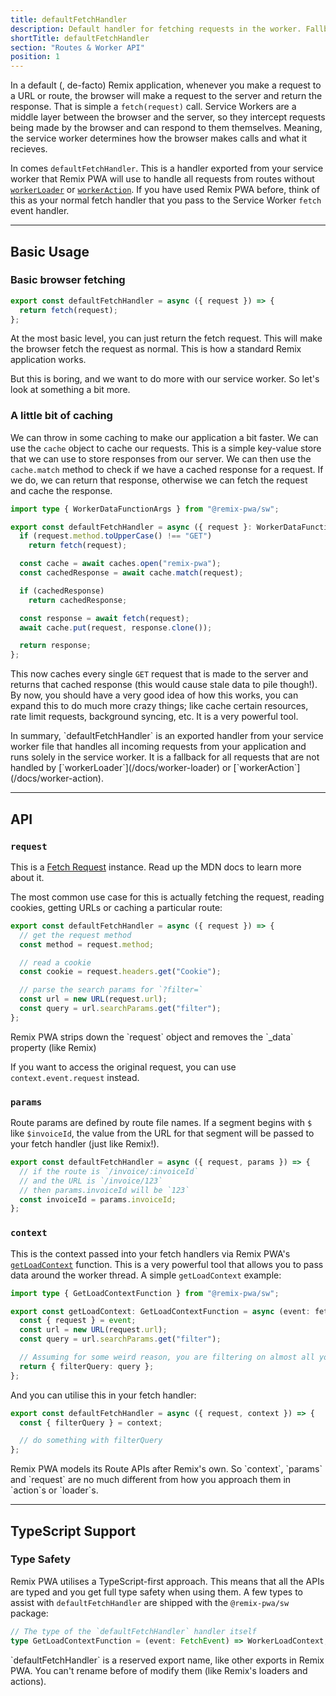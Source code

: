 ```yaml
---
title: defaultFetchHandler
description: Default handler for fetching requests in the worker. Fallback for all request not handled by route worker APIs.
shortTitle: defaultFetchHandler
section: "Routes & Worker API"
position: 1
---
```



In a default (, de-facto) Remix application, whenever you make a request to a URL or route, the browser will make a request to the server and return the response.
That is simple a `fetch(request)` call. Service Workers are a middle layer between the browser and the server, so they intercept requests being made by the browser
and can respond to them themselves. Meaning, the service worker determines how the browser makes calls and what it recieves.

In comes `defaultFetchHandler`. This is a handler exported from your service worker that Remix PWA will use to handle all requests from routes without [`workerLoader`](/docs/worker-loader)
or [`workerAction`](/docs/worker-action). If you have used Remix PWA before, think of this as your normal fetch handler that you pass to the Service Worker `fetch` event handler.

---

## Basic Usage

### Basic browser fetching

```ts {{ filename:'entry.worker.ts' }}
export const defaultFetchHandler = async ({ request }) => {
  return fetch(request);
};
```

At the most basic level, you can just return the fetch request. This will make the browser fetch the request as normal. This is how a standard Remix application works.

But this is boring, and we want to do more with our service worker. So let's look at something a bit more.

### A little bit of caching

We can throw in some caching to make our application a bit faster. We can use the `cache` object to cache our requests. This is a simple key-value store that we can use to store
responses from our server. We can then use the `cache.match` method to check if we have a cached response for a request. If we do, we can return that response, otherwise we can
fetch the request and cache the response.

```ts {{ filename:'entry.worker.ts' }}
import type { WorkerDataFunctionArgs } from "@remix-pwa/sw";

export const defaultFetchHandler = async ({ request }: WorkerDataFunctionArgs) => {
  if (request.method.toUpperCase() !== "GET") 
    return fetch(request);

  const cache = await caches.open("remix-pwa");
  const cachedResponse = await cache.match(request);

  if (cachedResponse) 
    return cachedResponse;

  const response = await fetch(request);
  await cache.put(request, response.clone());

  return response;
};
```

This now caches every single `GET` request that is made to the server and returns that cached response (this would cause stale data to pile though!). By now, you should have a very good 
idea of how this works, you can expand this to do much more crazy things; like cache certain resources, rate limit requests, background syncing, etc. It is a very powerful tool.

<Info>
In summary, `defaultFetchHandler` is an exported handler from your service worker file that handles all incoming requests from your application
and runs solely in the service worker. It is a fallback for all requests that are not handled by [`workerLoader`](/docs/worker-loader) or [`workerAction`](/docs/worker-action).
</Info>

---

## API

### `request`

This is a [Fetch Request](https://developer.mozilla.org/en-US/docs/Web/API/Request) instance. Read up the MDN docs to learn more about it.

The most common use case for this is actually fetching the request, reading cookies, getting URLs or caching a particular route:

```ts
export const defaultFetchHandler = async ({ request }) => {
  // get the request method
  const method = request.method;

  // read a cookie
  const cookie = request.headers.get("Cookie");

  // parse the search params for `?filter=`
  const url = new URL(request.url);
  const query = url.searchParams.get("filter");
};
```

<Warn>
Remix PWA strips down the `request` object and removes the `_data` property (like Remix)

If you want to access the original request, you can use `context.event.request` instead.
</Warn>

### `params`

Route params are defined by route file names. If a segment begins with `$` like `$invoiceId`, the value from the URL for that segment will be passed to your fetch handler (just like Remix!).

```ts {{ filename: 'entry.worker.ts' }}
export const defaultFetchHandler = async ({ request, params }) => {
  // if the route is `/invoice/:invoiceId`
  // and the URL is `/invoice/123`
  // then params.invoiceId will be `123`
  const invoiceId = params.invoiceId;
};
```

### `context`

This is the context passed into your fetch handlers via Remix PWA's [`getLoadContext`](/docs/get-load-context) function. This is a very powerful tool that allows you to pass data
around the worker thread. A simple `getLoadContext` example:

```ts {{ filename: 'entry.worker.ts' }}
import type { GetLoadContextFunction } from "@remix-pwa/sw";

export const getLoadContext: GetLoadContextFunction = async (event: fetchEvent) => {
  const { request } = event;
  const url = new URL(request.url);
  const query = url.searchParams.get("filter");

  // Assuming for some weird reason, you are filtering on almost all your routes.
  return { filterQuery: query };
};
```

And you can utilise this in your fetch handler:

```ts {{ filename: 'entry.worker.ts' }}
export const defaultFetchHandler = async ({ request, context }) => {
  const { filterQuery } = context;

  // do something with filterQuery
};
```

<Info>
Remix PWA models its Route APIs after Remix's own. So `context`, `params` and `request` are no much different from how you approach
them in `action`s or `loader`s.
</Info>

---

## TypeScript Support

### Type Safety

Remix PWA utilises a TypeScript-first approach. This means that all the APIs are typed and you get full type safety when using them.
A few types to assist with `defaultFetchHandler` are shipped with the `@remix-pwa/sw` package:

```ts
// The type of the `defaultFetchHandler` handler itself
type GetLoadContextFunction = (event: FetchEvent) => WorkerLoadContext;
```

<Info>
`defaultFetchHandler` is a reserved export name, like other exports in Remix PWA.
You can't rename before of modify them (like Remix's loaders and actions).
</Info>
